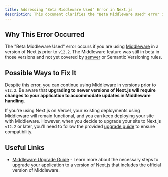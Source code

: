 ```yaml
---
title: Addressing "Beta Middleware Used" Error in Next.js
description: This document clarifies the "Beta Middleware Used" error in Next.js and provides a potential solution to fix it.
---
```


## Why This Error Occurred

The "Beta Middleware Used" error occurs if you are using [Middleware](/docs/pages/building-your-application/routing/middleware) in a version of Next.js prior to `v12.2`. The Middleware feature was still in beta in those versions and not yet covered by [semver](https://semver.org/) or Semantic Versioning rules.

## Possible Ways to Fix It

Despite this error, you can continue using Middleware in versions prior to `v12.2`. Be aware that **upgrading to newer versions of Next.js will require changes to your application to accommodate updates in Middleware handling**.

If you're using Next.js on Vercel, your existing deployments using Middleware will remain functional, and you can keep deploying your site with Middleware. However, when you decide to upgrade your site to Next.js `v12.2` or later, you'll need to follow the provided [upgrade guide](/docs/messages/middleware-upgrade-guide) to ensure compatibility.

## Useful Links

- [Middleware Upgrade Guide](/docs/messages/middleware-upgrade-guide) - Learn more about the necessary steps to upgrade your application to a version of Next.js that includes the official version of Middleware.
